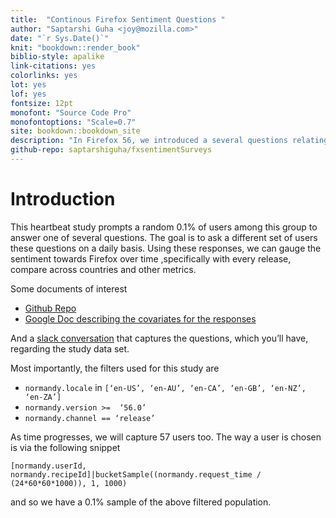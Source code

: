 ```yaml
--- 
title:  "Continous Firefox Sentiment Questions "
author: "Saptarshi Guha <joy@mozilla.com>"
date: "`r Sys.Date()`"
knit: "bookdown::render_book"
biblio-style: apalike
link-citations: yes
colorlinks: yes
lot: yes
lof: yes
fontsize: 12pt
monofont: "Source Code Pro"
monofontoptions: "Scale=0.7"
site: bookdown::bookdown_site
description: "In Firefox 56, we introduced a several questions relating to users perception of Firefox. This survey is asked every day to a different susbet. This report analyses the reponse"
github-repo: saptarshiguha/fxsentimentSurveys
---
```


# Introduction {#intro}

This heartbeat study prompts a random 0.1% of users among this group to answer
one of several questions. The goal is to ask a different set of users these
questions on a daily basis. Using these responses, we can gauge the sentiment
towards Firefox over time ,specifically with every release, compare across
countries and other metrics.

Some documents of interest

- [Github Repo](https://github.com/gregglind/57-perception-shield-study/blob/master/TELEMETRY.md)
- [Google Doc describing the covariates for the responses](https://docs.google.com/document/d/1iDH4-_mv4Pr6e_0Wja6fEca08KVfddT-6nBmXuUt9BM/edit)

And a [slack conversation](https://mozilla.slack.com/messages/G7SPQT3EF) that
captures the questions, which you'll have, regarding the study data set.

Most importantly, the filters used for this study are

- `normandy.locale` in `[‘en-US’, ‘en-AU’, ‘en-CA’, ‘en-GB’, ‘en-NZ’, ‘en-ZA’]`
- `normandy.version >=  ‘56.0’`
- `normandy.channel == ‘release’`

As time progresses, we will capture 57 users too. The way a user is chosen is
via the following snippet

```
[normandy.userId, normandy.recipeId]|bucketSample((normandy.request_time / (24*60*60*1000)), 1, 1000)
```

and so we have a 0.1% sample of the above filtered population.

